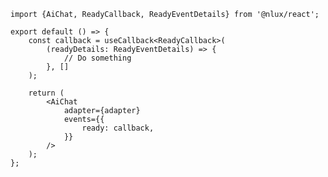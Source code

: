 ```tsx
import {AiChat, ReadyCallback, ReadyEventDetails} from '@nlux/react';

export default () => {
    const callback = useCallback<ReadyCallback>(
        (readyDetails: ReadyEventDetails) => {
            // Do something
        }, []
    );

    return (
        <AiChat
            adapter={adapter}
            events={{
                ready: callback,
            }}
        />
    );
};
```
